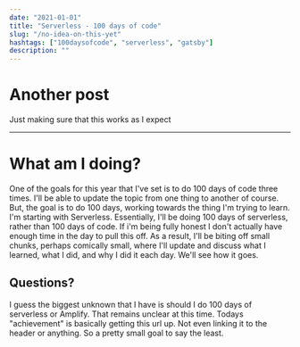 ```yaml
---
date: "2021-01-01"
title: "Serverless - 100 days of code"
slug: "/no-idea-on-this-yet"
hashtags: ["100daysofcode", "serverless", "gatsby"]
description: ""
---
```


# Another post

Just making sure that this works as I expect

----

# What am I doing?

One of the goals for this year that I've set is to do 100 days of code three times. I'll be able to update the topic from one thing to another of course. But, the goal is to do 100 days, working towards the thing I'm trying to learn. I'm starting with Serverless. Essentially, I'll be doing 100 days of serverless, rather than 100 days of code. If i'm being fully honest I don't actually have enough time in the day to pull this off. As a result, I'll be biting off small chunks, perhaps comically small, where I'll update and discuss what I learned, what I did, and why I did it each day. We'll see how it goes. 

## Questions? 

I guess the biggest unknown that I have is should I do 100 days of serverless or Amplify. That remains unclear at this time. Todays "achievement" is basically getting this url up. Not even linking it to the header or anything. So a pretty small goal to say the least. 
